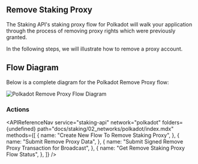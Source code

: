 
## Remove Staking Proxy

The Staking API's staking proxy flow for Polkadot will walk your application through the process of removing proxy rights which were previously granted.

In the following steps, we will illustrate how to remove a proxy account.

## Flow Diagram

Below is a complete diagram for the Polkadot Remove Proxy flow:

<img
  src={img1}
  alt="Polkadot Remove Proxy Flow Diagram"
  className="inline-image"
/>

### Actions

<APIReferenceNav
  service="staking-api"
  network="polkadot"
  folders={undefined}
  path="docs/staking/02_networks/polkadot/index.mdx"
  methods={[
    {
      name: "Create New Flow To Remove Staking Proxy",
    },
    {
      name: "Submit Remove Proxy Data",
    },
    {
      name: "Submit Signed Remove Proxy Transaction for Broadcast",
    },
    {
      name: "Get Remove Staking Proxy Flow Status",
    },
  ]}
/>
